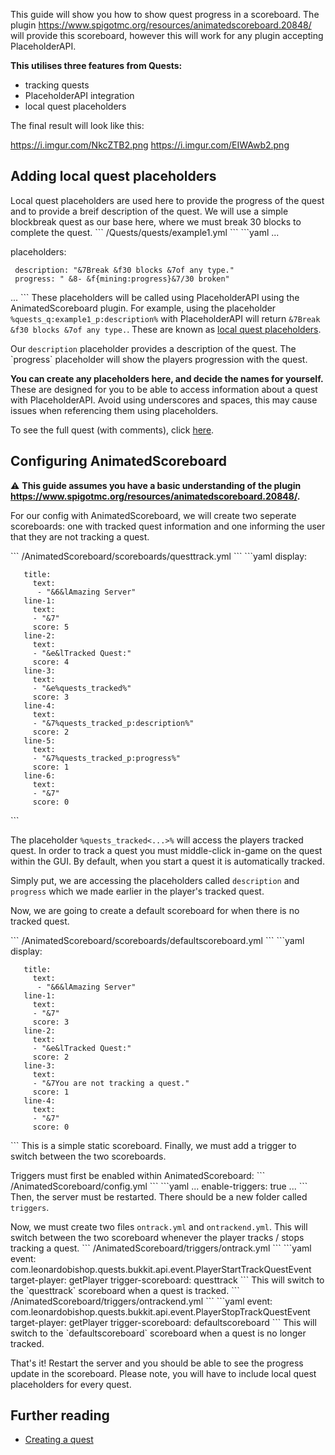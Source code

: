 This guide will show you how to show quest progress in a scoreboard. The plugin [[AnimatedScoreboard|https://www.spigotmc.org/resources/animatedscoreboard.20848/]] will provide this scoreboard, however this will work for any plugin accepting PlaceholderAPI.

'''This utilises three features from Quests:'''
* tracking quests
* PlaceholderAPI integration
* local quest placeholders

The final result will look like this:

[[https://i.imgur.com/NkcZTB2.png]]
[[https://i.imgur.com/EIWAwb2.png]]

== Adding local quest placeholders ==
Local quest placeholders are used here to provide the progress of the quest and to provide a breif description of the quest. We will use a simple blockbreak quest as our base here, where we must break 30 blocks to complete the quest.
```
/Quests/quests/example1.yml
```
```yaml
...

placeholders:
  description: "&7Break &f30 blocks &7of any type."
  progress: " &8- &f{mining:progress}&7/30 broken"

...
```
These placeholders will be called using PlaceholderAPI using the AnimatedScoreboard plugin. For example, using the placeholder <code>%quests_q:example1_p:description%</code> with PlaceholderAPI will return <code>&7Break &f30 blocks &7of any type.</code>. These are known as [[PlaceholderAPI#Quest details|local quest placeholders]].

Our <code>description</code> placeholder provides a description of the quest. The `progress` placeholder will show the players progression with the quest.

'''You can create any placeholders here, and decide the names for yourself.''' These are designed for you to be able to access information about a quest with PlaceholderAPI. Avoid using underscores and spaces, this may cause issues when referencing them using placeholders.

To see the full quest (with comments), click [[https://github.com/LMBishop/Quests/blob/master/src/main/resources/resources/bukkit/quests/example1.yml|here]].

== Configuring AnimatedScoreboard ==
⚠️ '''This guide assumes you have a basic understanding of the plugin [[AnimatedScoreboard|https://www.spigotmc.org/resources/animatedscoreboard.20848/]].'''

For our config with AnimatedScoreboard, we will create two seperate scoreboards: one with tracked quest information and one informing the user that they are not tracking a quest.

```
/AnimatedScoreboard/scoreboards/questtrack.yml
```
```yaml
display:
    title:
      text: 
       - "&6&lAmazing Server"
    line-1:
      text:
      - "&7"
      score: 5 
    line-2:
      text:
      - "&e&lTracked Quest:"
      score: 4
    line-3:
      text:
      - "&e%quests_tracked%"
      score: 3
    line-4:
      text:
      - "&7%quests_tracked_p:description%"
      score: 2
    line-5:
      text:
      - "&7%quests_tracked_p:progress%"
      score: 1
    line-6:
      text:
      - "&7"
      score: 0      
```

The placeholder <code>%quests_tracked<...>%</code> will access the players tracked quest. In order to track a quest you must middle-click in-game on the quest within the GUI. By default, when you start a quest it is automatically tracked.

Simply put, we are accessing the placeholders called <code>description</code> and <code>progress</code> which we made earlier in the player's tracked quest.

Now, we are going to create a default scoreboard for when there is no tracked quest.

```
/AnimatedScoreboard/scoreboards/defaultscoreboard.yml
```
```yaml
display:
    title:
      text: 
       - "&6&lAmazing Server"
    line-1:
      text:
      - "&7"
      score: 3 
    line-2:
      text:
      - "&e&lTracked Quest:"
      score: 2
    line-3:
      text:
      - "&7You are not tracking a quest."
      score: 1
    line-4:
      text:
      - "&7"
      score: 0      
```
This is a simple static scoreboard. Finally, we must add a trigger to switch between the two scoreboards.

Triggers must first be enabled within AnimatedScoreboard:
```
/AnimatedScoreboard/config.yml
```
```yaml
...
enable-triggers: true
...
```
Then, the server must be restarted. There should be a new folder called <code>triggers</code>.

Now, we must create two files <code>ontrack.yml</code> and <code>ontrackend.yml</code>. This will switch between the two scoreboard whenever the player tracks / stops tracking a quest.
```
/AnimatedScoreboard/triggers/ontrack.yml
```
```yaml
event: com.leonardobishop.quests.bukkit.api.event.PlayerStartTrackQuestEvent
target-player: getPlayer
trigger-scoreboard: questtrack
```
This will switch to the `questtrack` scoreboard when a quest is tracked.
```
/AnimatedScoreboard/triggers/ontrackend.yml
```
```yaml
event: com.leonardobishop.quests.bukkit.api.event.PlayerStopTrackQuestEvent
target-player: getPlayer
trigger-scoreboard: defaultscoreboard
```
This will switch to the `defaultscoreboard` scoreboard when a quest is no longer tracked.

That's it! Restart the server and you should be able to see the progress update in the scoreboard. Please note, you will have to include local quest placeholders for every quest.

== Further reading ==

* [[Creating a quest]]

